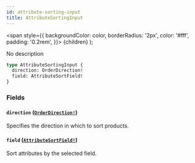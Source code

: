 ```yaml
---
id: attribute-sorting-input
title: AttributeSortingInput
---
```


<span
style={{
      backgroundColor: color,
      borderRadius: '2px',
      color: '#fff',
      padding: '0.2rem',
    }}>
{children}
</span>
);

No description

```graphql
type AttributeSortingInput {
  direction: OrderDirection!
  field: AttributeSortField!
}
```

### Fields

#### `direction` ([`OrderDirection!`](/api-reference/enums/order-direction.mdx))

Specifies the direction in which to sort products.

#### `field` ([`AttributeSortField!`](/api-reference/enums/attribute-sort-field.mdx))

Sort attributes by the selected field.
